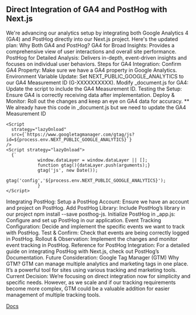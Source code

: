 ## Direct Integration of GA4 and PostHog with Next.js

We're advancing our analytics setup by integrating both Google Analytics 4 (GA4) and PostHog directly into our Next.js project. Here's the updated plan:
Why Both GA4 and PostHog?
GA4 for Broad Insights: Provides a comprehensive view of user interactions and overall site performance.
PostHog for Detailed Analysis: Delivers in-depth, event-driven insights and focuses on individual user behaviors.
Steps for GA4 Integration:
Confirm GA4 Property: Make sure we have a GA4 property in Google Analytics.
Environment Variable Update: Set NEXT_PUBLIC_GOOGLE_ANALYTICS to our GA4 Measurement ID (G-XXXXXXXXXX).
Modify \_document.js for GA4: Update the script to include the GA4 Measurement ID.
Testing the Setup: Ensure GA4 is correctly receiving data after implementation.
Deploy & Monitor: Roll out the changes and keep an eye on GA4 data for accuracy.
\*\* We already have this code in \_document.js but we need to update the GA4 Measurement ID

```
<Script
  strategy="lazyOnload"
  src={`https://www.googletagmanager.com/gtag/js?id=${process.env.NEXT_PUBLIC_GOOGLE_ANALYTICS}`}
/>
<Script strategy="lazyOnload">
  {`
            window.dataLayer = window.dataLayer || [];
            function gtag(){dataLayer.push(arguments);}
            gtag('js', new Date());
            gtag('config','${process.env.NEXT_PUBLIC_GOOGLE_ANALYTICS}');
           `}
</Script>
```

Integrating PostHog:
Setup a PostHog Account: Ensure we have an account and project on PostHog.
Add PostHog Library: Include PostHog’s library in our project npm install --save posthog-js.
Initialize PostHog in \_app.js: Configure and set up PostHog in our application.
Event Tracking Configuration: Decide and implement the specific events we want to track with PostHog.
Test & Confirm: Check that events are being correctly logged in PostHog.
Rollout & Observation: Implement the changes and monitor event tracking in PostHog.
Reference for PostHog Integration:
For a detailed guide on integrating PostHog with Next.js, check out PostHog’s Documentation.
Future Consideration: Google Tag Manager (GTM)
Why GTM? GTM can manage multiple analytics and marketing tags in one place. It’s a powerful tool for sites using various tracking and marketing tools.
Current Decision: We’re focusing on direct integration now for simplicity and specific needs. However, as we scale and if our tracking requirements become more complex, GTM could be a valuable addition for easier management of multiple tracking tools.

[Docs](https://posthog.com/docs/libraries/next-js)